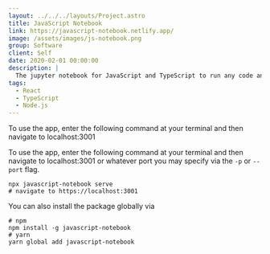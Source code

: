 ```yaml
---
layout: ../../../layouts/Project.astro
title: JavaScript Notebook
link: https://javascript-notebook.netlify.app/
image: /assets/images/js-notebook.png
group: Software
client: Self
date: 2020-02-01 00:00:00
description: |
  The jupyter notebook for JavaScript and TypeScript to run any code and 3rd party libraries. Bundling and transpiling directly in the brower.
tags:
  - React
  - TypeScript
  - Node.js
---
```


To use the app, enter the following command at your terminal and then navigate to localhost:3001

To use the app, enter the following command at your terminal and then navigate to localhost:3001 or whatever port you may specify via the `-p` or `--port` flag.

```
npx javascript-notebook serve
# navigate to https://localhost:3001
```

You can also install the package globally via

```
# npm
npm install -g javascript-notebook
# yarn
yarn global add javascript-notebook
```
